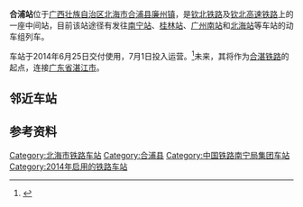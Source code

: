 {{Infobox China railway station
|车站名称 = 合浦站
|图片= 合浦站 3716.jpg
|图片介绍 = 合浦车站站房
|车站拼音 = Hepu
|英文名称 = Hepu Railway Station
|车站代码 = 36882<ref>{{cite web|url=http://hyfw.95306.cn/hyinfo/action/FwcszsAction_index?type=1|title=营业站服务信息查询|publisher=中国铁路95306|accessdate=2021-03-15|archive-date=2018-09-14|archive-url=https://web.archive.org/web/20180914133603/http://hyfw.95306.cn/hyinfo/action/FwcszsAction_index?type=1|dead-url=no}}</ref>
|电报码 = HVZ<ref>{{cite book|author=[[中华人民共和国铁道部|中华人民共和国铁道部]]|title=铁路电报站名略号（2012）|publisher=中国铁道出版社|location=北京|year=2012|unified=15113·3468|pages=47}}</ref>
|拼音码 = HPU
|车站类型 = 客运站
|车站位置 = {{PRC}}[[广西壮族自治区|广西壮族自治区]][[北海市|北海市]][[合浦县|合浦县]][[廉州镇_(合浦县)|廉州镇]]
|坐标 = {{coord|21|37|28.91|N|109|10|59.46|E|display=inline,title}}
|线路 = [[钦北高速铁路|钦北高速铁路]]
|车站等级 = 未定
|股道数目 = 7条
|正线 = 2条
|到发线 = 5条
|月台数目 = 2座
|站台面 = 5个
}}
'''合浦站'''位于[[广西壮族自治区|广西壮族自治区]][[北海市|北海市]][[合浦县|合浦县]][[廉州镇_(合浦县)|廉州镇]]，是[[钦北铁路|钦北铁路]]及[[钦北高速铁路|钦北高速铁路]]上的一座中间站，目前该站途径有发往[[南宁站|南宁站]]、[[桂林站|桂林站]]、[[广州南站|广州南站]]和[[北海站_(广西)|北海站]]等车站的动车组列车。

车站于2014年6月25日交付使用，7月1日投入运营。<ref>{{Cite web |url=http://news.gxnews.com.cn/staticpages/20140620/newgx53a3a0f0-10551525.shtml |title=合浦高铁站将于7月1日正式运行 |accessdate=2014-06-27 |archive-date=2016-03-05 |archive-url=https://web.archive.org/web/20160305161246/http://news.gxnews.com.cn/staticpages/20140620/newgx53a3a0f0-10551525.shtml |dead-url=no }}</ref>未来，其将作为[[合湛铁路|合湛铁路]]的起点，连接[[广东省|广东省]][[湛江市|湛江市]]。

== 邻近车站 ==
{{start rail box}}
{{s-inop|[[钦州东站|钦州东]]|起点站}}
{{s-line|[[钦北高速铁路|钦北高速铁路]]<br />← 67km 合浦站 24km →}}
{{s-inop|[[北海站_(广西)|北海]]|终点站}}
{{end box}}

== 参考资料 ==
{{commonscat|Hepu Railway Station}}
{{reflist}}
{{钦北铁路}}
{{钦北高速铁路}}
{{合湛铁路}}

[[Category:北海市铁路车站|Category:北海市铁路车站]]
[[Category:合浦县|Category:合浦县]]
[[Category:中国铁路南宁局集团车站|Category:中国铁路南宁局集团车站]]
[[Category:2014年启用的铁路车站|Category:2014年启用的铁路车站]]